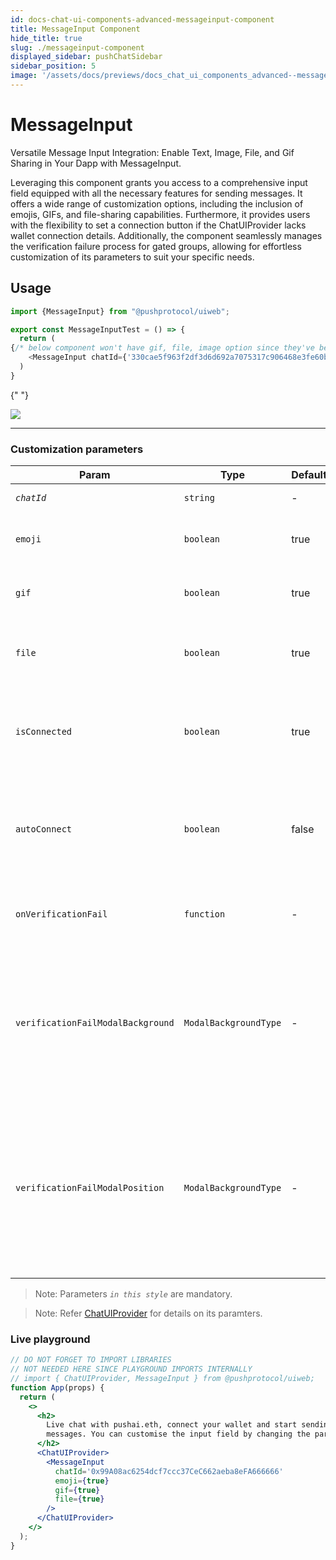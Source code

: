 ```yaml
---
id: docs-chat-ui-components-advanced-messageinput-component
title: MessageInput Component
hide_title: true
slug: ./messageinput-component
displayed_sidebar: pushChatSidebar
sidebar_position: 5
image: '/assets/docs/previews/docs_chat_ui_components_advanced--messageinput_component.png'
---
```


# MessageInput

Versatile Message Input Integration: Enable Text, Image, File, and Gif Sharing in Your Dapp with MessageInput.

Leveraging this component grants you access to a comprehensive input field equipped with all the necessary features for sending messages. It offers a wide range of customization options, including the inclusion of emojis, GIFs, and file-sharing capabilities. Furthermore, it provides users with the flexibility to set a connection button if the ChatUIProvider lacks wallet connection details. Additionally, the component seamlessly manages the verification failure process for gated groups, allowing for effortless customization of its parameters to suit your specific needs.

<head>
  <title>
    {`MessageInput | UI Components (@pushprotocol/uiweb) | Push Chat | Push
    Documentation`}
  </title>
</head>


## Usage

<Tabs className="codetabs" groupId="code-examples">
  <TabItem value="react" attributes={{className: "codetab react"}} default>

```typescript
import {MessageInput} from "@pushprotocol/uiweb";

export const MessageInputTest = () => {
  return (
{/* below component won't have gif, file, image option since they've been passed as false */}
    <MessageInput chatId={'330cae5f963f2df3d6d692a7075317c906468e3fe60bfb8280a7e125208939e1'} emoji={false} gif={false} file={false} />
  )
}
```

{" "}

<ModalContainer>
  <img
    src={
      require('/static/assets/docs/chat/ui-components/advanced/integrate-advanced-messageinput-component/message-input.png')
        .default
    }
  />
</ModalContainer>

  </TabItem>
</Tabs>

---

### Customization parameters

| Param                             | Type                  | Default | Remarks                                                                                                                                                                                                                          |
| --------------------------------- | --------------------- | ------- | -------------------------------------------------------------------------------------------------------------------------------------------------------------------------------------------------------------------------------- |
| _`chatId`_                        | `string`              | -       | Chat id for a particular chat                                                                                                                                                                                                    |
| `emoji`                           | `boolean`             | true    | Default value is true, decides if the input field will have emoji option                                                                                                                                                         |
| `gif`                             | `boolean`             | true    | Default value is true,decides if the input field will have gif option                                                                                                                                                            |
| `file`                            | `boolean`             | true    | Default value is true,decides if the input field will have file upload option                                                                                                                                                    |
| `isConnected`                     | `boolean`             | true    | Default value is true,shows the connect button if signer, account and pgpPrivateKey is not passed                                                                                                                                |
| `autoConnect`                     | `boolean`             | false   | Default value is false, decrypts pgpPrivateKey after reload if true, or else disconnects the existing wallet connection                                                                                                          |
| `onVerificationFail`              | `function`            | -       | Function to perfom any task on gating access verification fail modal                                                                                                                                                             |
| `verificationFailModalBackground` | `ModalBackgroundType` | -       | Default value is `"OVERLAY"`, decides the access gating verification fail modal background, possible values are `"OVERLAY"` &#124 `"BLUR"` &#124 `"TRANSPARENT"`                                                                 |
| `verificationFailModalPosition`   | `ModalBackgroundType` | -       | Default value is `"GLOBAL"`, decides the access gating verification fail modal position, it can be either relative to immediate parent(RELATIVE) or the entire screen(GLOBAL), possible values are `"RELATIVE"` &#124 `"GLOBAL"` |

> Note: Parameters _`in this style`_ are mandatory.

> Note: Refer [ChatUIProvider](/docs/chat/ui-components/Advanced/ChatUIProvider/) for details on its paramters.

### Live playground

```jsx live
// DO NOT FORGET TO IMPORT LIBRARIES
// NOT NEEDED HERE SINCE PLAYGROUND IMPORTS INTERNALLY
// import { ChatUIProvider, MessageInput } from @pushprotocol/uiweb;
function App(props) {
  return (
    <>
      <h2>
        Live chat with pushai.eth, connect your wallet and start sending
        messages. You can customise the input field by changing the paramters
      </h2>
      <ChatUIProvider>
        <MessageInput
          chatId='0x99A08ac6254dcf7ccc37CeC662aeba8eFA666666'
          emoji={true}
          gif={true}
          file={true}
        />
      </ChatUIProvider>
    </>
  );
}
```
